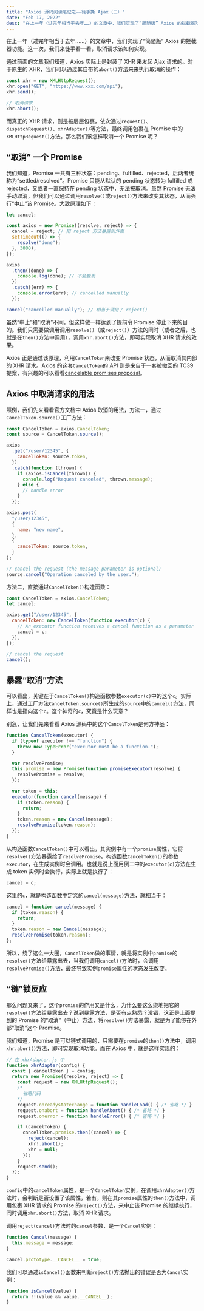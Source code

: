 ```yaml
---
title: "Axios 源码阅读笔记之——徒手撕 Ajax（三）"
date: "Feb 17, 2022"
desc: "在上一年（过完年相当于去年……）的文章中，我们实现了“简陋版” Axios 的拦截器功能。这一次，我们来徒手看一看，取消请求该如何实现。"
---
```


在上一年（过完年相当于去年……）的文章中，我们实现了“简陋版” Axios 的拦截器功能。这一次，我们来徒手看一看，取消请求该如何实现。

通过前面的文章我们知道，Axios 实际上是封装了 XHR 来发起 Ajax 请求的。对于原生的 XHR，我们可以通过其自带的`abort()`方法来来执行取消的操作：

```js
const xhr = new XMLHttpRequest();
xhr.open("GET", "https://www.xxx.com/api");
xhr.send();

// 取消请求
xhr.abort();
```

而真正的 XHR 请求，则是被层层包裹，依次通过`request()`、`dispatchRequest()`、`xhrAdapter()`等方法，最终调用包裹在 Promise 中的`XMLHttpRequest()`方法。那么我们该怎样取消一个 Promise 呢？

## “取消” 一个 Promise

我们知道，Promise 一共有三种状态：pending、fulfilled、rejected，后两者统称为“settled/resolved”。Promise 只能从默认的 pending 状态转为 fulfilled 或 rejected，又或者一直保持在 pending 状态中，无法被取消。虽然 Promise 无法手动取消，但我们可以通过调用`resolve()`或`reject()`方法来改变其状态，从而强行“中止”该 Promise。大致原理如下：

```js
let cancel;

const axios = new Promise((resolve, reject) => {
  cancel = reject; // 把 reject 方法暴露到外面
  setTimeout(() => {
    resolve("done");
  }, 3000);
});

axios
  .then((done) => {
    console.log(done); // 不会触发
  })
  .catch((err) => {
    console.error(err); // cancelled manually
  });

cancel("cancelled manually"); // 相当于调用了 reject()
```

虽然“中止”和“取消”不同，但这样做一样达到了提前令 Promise 停止下来的目的。我们只需要做调用调用`resolve()`（或`reject()`）方法的同时（或者之后，也就是在`then()`方法中调用），调用`xhr.abort()`方法，即可实现取消 XHR 请求的效果。

Axios 正是通过该原理，利用`CancelToken`来改变 Promise 状态，从而取消其内部的 XHR 请求。Axios 的这套`CancelToken`的 API 则是来自于一套被撤回的 TC39 提案，有兴趣的可以看看[cancelable promises proposal](https://github.com/tc39/proposal-cancelable-promises)。

## Axios 中取消请求的用法

照例，我们先来看看官方文档中 Axios 取消的用法，方法一，通过`CancelToken.source()`工厂方法：

```js
const CancelToken = axios.CancelToken;
const source = CancelToken.source();

axios
  .get("/user/12345", {
    cancelToken: source.token,
  })
  .catch(function (thrown) {
    if (axios.isCancel(thrown)) {
      console.log("Request canceled", thrown.message);
    } else {
      // handle error
    }
  });

axios.post(
  "/user/12345",
  {
    name: "new name",
  },
  {
    cancelToken: source.token,
  }
);

// cancel the request (the message parameter is optional)
source.cancel("Operation canceled by the user.");
```

方法二，直接通过`CancelToken()`构造函数：

```js
const CancelToken = axios.CancelToken;
let cancel;

axios.get("/user/12345", {
  cancelToken: new CancelToken(function executor(c) {
    // An executor function receives a cancel function as a parameter
    cancel = c;
  }),
});

// cancel the request
cancel();
```

## 暴露“取消”方法

可以看出，关键在于`CancelToken()`构造函数参数`executor(c)`中的这个`c`。实际上，通过工厂方法`CancelToken.source()`所生成的`source`中的`cancel()`方法，同样也是指向这个`c`。这个神奇的`c`，究竟是什么玩意？

别急，让我们先来看看 Axios 源码中的这个`CancelToken`是何方神圣：

```js
function CancelToken(executor) {
  if (typeof executor !== "function") {
    throw new TypeError("executor must be a function.");
  }

  var resolvePromise;
  this.promise = new Promise(function promiseExecutor(resolve) {
    resolvePromise = resolve;
  });

  var token = this;
  executor(function cancel(message) {
    if (token.reason) {
      return;
    }
    token.reason = new Cancel(message);
    resolvePromise(token.reason);
  });
}
```

从构造函数`CancelToken()`中可以看出，其实例中有一个`promise`属性，它将`resolve()`方法暴露给了`resolvePromise`。构造函数`CancelToken()`的参数`executor`，在生成实例时会调用。也就是说上面用例二中的`executor(c)`方法在生成 token 实例时会执行，实际上就是执行了：

```js
cancel = c;
```

这里的`c`，就是构造函数中定义的`cancel(message)`方法，就相当于：

```js
cancel = function cancel(message) {
  if (token.reason) {
    return;
  }
  token.reason = new Cancel(message);
  resolvePromise(token.reason);
};
```

所以，绕了这么一大圈，`CancelToken`做的事情，就是将实例中`promise`的`resolve()`方法给暴露出去，当我们调用`cancel()`方法时，会调用`resolvePromise()`方法，最终导致实例`promise`属性的状态发生改变。

## “链”锁反应

那么问题又来了，这个`promise`的作用又是什么，为什么要这么绕地把它的`resolve()`方法给暴露出去？说到暴露方法，是否有点熟悉？没错，这正是上面提到的 Promise 的“取消”（中止）方法，将`resolve()`方法暴露，就是为了能够在外部“取消”这个 Promise。

我们知道，Promise 是可以链式调用的，只需要在`promise`的`then()`方法中，调用`xhr.abort()`方法，即可实现取消功能。而在 Axios 中，就是这样实现的：

```js
// 在 xhrAdapter.js 中
function xhrAdapter(config) {
  const { cancelToken } = config;
  return new Promise((resolve, reject) => {
    const request = new XMLHttpRequest();
    /*
      省略代码
    */
    request.onreadystatechange = function handleLoad() { /* 省略 */ }
    request.onabort = function handleAbort() { /* 省略 */ }
    request.onerror = function handleError() { /* 省略 */ }

    if (cancelToken) {
      cancelToken.promise.then((cancel) => {
        reject(cancel);
        xhr!.abort();
        xhr = null;
      });
    }
    request.send();
  });
}
```

`config`中的`cancelToken`属性，是一个`CancelToken`实例，在调用`xhrAdapter()`方法时，会判断是否设置了该属性，若有，则在其`promise`属性的`then()`方法中，调用包裹 XHR 请求的 Promise 的`reject()`方法，来中止该 Promise 的继续执行，同时调用`xhr.abort()`方法，取消 XHR 请求。

调用`reject(cancel)`方法时的`cancel`参数，是一个`Cancel`实例：

```js
function Cancel(message) {
  this.message = message;
}

Cancel.prototype.__CANCEL__ = true;
```

我们可以通过`isCancel()`函数来判断`reject()`方法抛出的错误是否为`Cancel`实例：

```js
function isCancel(value) {
  return !!(value && value.__CANCEL__);
}
```
